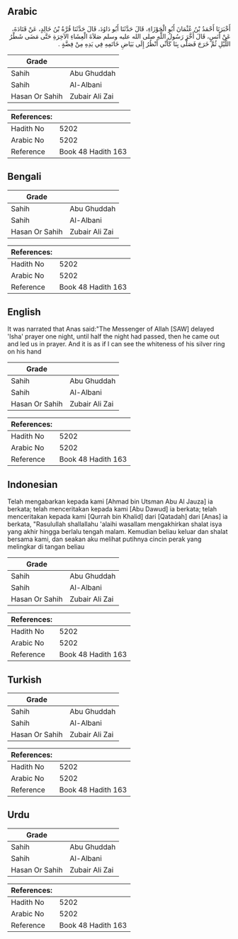 ## Arabic


<div dir="rtl" lang="ar" style={{fontSize:'larger',backgroundColor:'#f8f9fa',padding:20}}>
أَخْبَرَنَا أَحْمَدُ بْنُ عُثْمَانَ أَبُو الْجَوْزَاءِ، قَالَ حَدَّثَنَا أَبُو دَاوُدَ، قَالَ حَدَّثَنَا قُرَّةُ بْنُ خَالِدٍ، عَنْ قَتَادَةَ، عَنْ أَنَسٍ، قَالَ أَخَّرَ رَسُولُ اللَّهِ صلى الله عليه وسلم صَلاَةَ الْعِشَاءِ الآخِرَةِ حَتَّى مَضَى شَطْرُ اللَّيْلِ ثُمَّ خَرَجَ فَصَلَّى بِنَا كَأَنِّي أَنْظُرُ إِلَى بَيَاضِ خَاتَمِهِ فِي يَدِهِ مِنْ فِضَّةٍ ‏.‏
</div>
<div style={{backgroundColor:'#f8f9fa',padding:20, marginBottom: 10}}><table> <thead> <tr> <th>Grade</th> <th></th> </tr> </thead> <tbody> <tr><td>Sahih</td><td>Abu Ghuddah</td></tr><tr><td>Sahih</td><td>Al-Albani</td></tr><tr><td>Hasan Or Sahih</td><td>Zubair Ali Zai</td></tr></tbody></table><table> <thead> <tr> <th>References:</th> <th></th> </tr> </thead> <tbody><tr><td>Hadith No</td><td>5202</td></tr><tr><td>Arabic No</td><td>5202</td></tr><tr><td>Reference</td><td>Book 48 Hadith 163</td></tr></tbody></table></div>

## Bengali


<div dir="ltr" lang="bn" style={{fontSize:'larger',backgroundColor:'#f8f9fa',padding:20}}>

</div>
<div style={{backgroundColor:'#f8f9fa',padding:20, marginBottom: 10}}><table> <thead> <tr> <th>Grade</th> <th></th> </tr> </thead> <tbody> <tr><td>Sahih</td><td>Abu Ghuddah</td></tr><tr><td>Sahih</td><td>Al-Albani</td></tr><tr><td>Hasan Or Sahih</td><td>Zubair Ali Zai</td></tr></tbody></table><table> <thead> <tr> <th>References:</th> <th></th> </tr> </thead> <tbody><tr><td>Hadith No</td><td>5202</td></tr><tr><td>Arabic No</td><td>5202</td></tr><tr><td>Reference</td><td>Book 48 Hadith 163</td></tr></tbody></table></div>

## English


<div dir="ltr" lang="en" style={{fontSize:'larger',backgroundColor:'#f8f9fa',padding:20}}>
It was narrated that Anas said:"The Messenger of Allah [SAW] delayed 'Isha' prayer one night, until half the night had passed, then he came out and led us in prayer. And it is as if I can see the whiteness of his silver ring on his hand
</div>
<div style={{backgroundColor:'#f8f9fa',padding:20, marginBottom: 10}}><table> <thead> <tr> <th>Grade</th> <th></th> </tr> </thead> <tbody> <tr><td>Sahih</td><td>Abu Ghuddah</td></tr><tr><td>Sahih</td><td>Al-Albani</td></tr><tr><td>Hasan Or Sahih</td><td>Zubair Ali Zai</td></tr></tbody></table><table> <thead> <tr> <th>References:</th> <th></th> </tr> </thead> <tbody><tr><td>Hadith No</td><td>5202</td></tr><tr><td>Arabic No</td><td>5202</td></tr><tr><td>Reference</td><td>Book 48 Hadith 163</td></tr></tbody></table></div>

## Indonesian


<div dir="ltr" lang="id" style={{fontSize:'larger',backgroundColor:'#f8f9fa',padding:20}}>
Telah mengabarkan kepada kami [Ahmad bin Utsman Abu Al Jauza] ia berkata; telah menceritakan kepada kami [Abu Dawud] ia berkata; telah menceritakan kepada kami [Qurrah bin Khalid] dari [Qatadah] dari [Anas] ia berkata, "Rasulullah shallallahu 'alaihi wasallam mengakhirkan shalat isya yang akhir hingga berlalu tengah malam. Kemudian beliau keluar dan shalat bersama kami, dan seakan aku melihat putihnya cincin perak yang melingkar di tangan beliau
</div>
<div style={{backgroundColor:'#f8f9fa',padding:20, marginBottom: 10}}><table> <thead> <tr> <th>Grade</th> <th></th> </tr> </thead> <tbody> <tr><td>Sahih</td><td>Abu Ghuddah</td></tr><tr><td>Sahih</td><td>Al-Albani</td></tr><tr><td>Hasan Or Sahih</td><td>Zubair Ali Zai</td></tr></tbody></table><table> <thead> <tr> <th>References:</th> <th></th> </tr> </thead> <tbody><tr><td>Hadith No</td><td>5202</td></tr><tr><td>Arabic No</td><td>5202</td></tr><tr><td>Reference</td><td>Book 48 Hadith 163</td></tr></tbody></table></div>

## Turkish


<div dir="ltr" lang="tr" style={{fontSize:'larger',backgroundColor:'#f8f9fa',padding:20}}>

</div>
<div style={{backgroundColor:'#f8f9fa',padding:20, marginBottom: 10}}><table> <thead> <tr> <th>Grade</th> <th></th> </tr> </thead> <tbody> <tr><td>Sahih</td><td>Abu Ghuddah</td></tr><tr><td>Sahih</td><td>Al-Albani</td></tr><tr><td>Hasan Or Sahih</td><td>Zubair Ali Zai</td></tr></tbody></table><table> <thead> <tr> <th>References:</th> <th></th> </tr> </thead> <tbody><tr><td>Hadith No</td><td>5202</td></tr><tr><td>Arabic No</td><td>5202</td></tr><tr><td>Reference</td><td>Book 48 Hadith 163</td></tr></tbody></table></div>

## Urdu


<div dir="rtl" lang="ur" style={{fontSize:'larger',backgroundColor:'#f8f9fa',padding:20}}>

</div>
<div style={{backgroundColor:'#f8f9fa',padding:20, marginBottom: 10}}><table> <thead> <tr> <th>Grade</th> <th></th> </tr> </thead> <tbody> <tr><td>Sahih</td><td>Abu Ghuddah</td></tr><tr><td>Sahih</td><td>Al-Albani</td></tr><tr><td>Hasan Or Sahih</td><td>Zubair Ali Zai</td></tr></tbody></table><table> <thead> <tr> <th>References:</th> <th></th> </tr> </thead> <tbody><tr><td>Hadith No</td><td>5202</td></tr><tr><td>Arabic No</td><td>5202</td></tr><tr><td>Reference</td><td>Book 48 Hadith 163</td></tr></tbody></table></div>